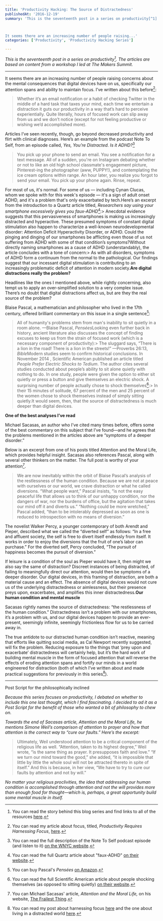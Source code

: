 ```yaml
---
title: 'Productivity Hacking: The Source of Distractedness'
publishedAt: '2016-12-19'
summary: 'This is the seventeenth post in a series on productivity[^1]. The articles are based on content from a workshop I led at The Makers Summit.



It seems there are an increasing number of people raising...'
categories: ['Productivity', 'Productivity Hacking Series']

---
```


*This is the seventeenth post in a series on productivity[^1]. The articles are based on content from a workshop I led at The Makers Summit.*

* * *

It seems there are an increasing number of people raising concerns about the mental consequences that digital devices have on us, specifically our attention spans and ability to maintain focus. I’ve written about this before[^2]:

> Whether it’s an email notification or a habit of checking Twitter in the middle of a hard task that taxes your mind, each time we entertain a distraction it guts our productivity in a way that’s hard to perceive experientially. Quite literally, hours of focused work can slip away from us and we don’t notice (except for not feeling productive or wishing we’d accomplished more).

Articles I’ve seen recently, though, go beyond decreased productivity and flirt with clinical diagnoses. Here’s an example from the podcast Note To Self, from an episode called, *Yes, You’re Distracted. Is it ADHD?*[^3]

> You pick up your phone to send an email. You see a notification for a text message. All of a sudden, you're on Instagram debating whether or not to like an old high school classmate's engagement picture, Pinterest-ing the photographer (aww, PUPPY!), and contemplating the ice cream options within range. An hour later, you realize you forgot to send your email. You pick up your phone again. Rinse, repeat.

For most of us, it's normal. For some of us — including Cynan Clucas, whom we spoke with for this week's episode — it's a sign of adult onset ADHD, and it's a problem that's only exacerbated by tech.Here’s an excerpt from the introduction to a Quartz article titled, *Researchers say using your smartphone excessively gives you faux-ADHD*[^4]:> Anecdotal evidence suggests that this pervasiveness of smartphones is making us increasingly distracted and hyperactive. These presumed symptoms of constant digital stimulation also happen to characterize a well-known neurodevelopmental disorder: Attention Deficit Hyperactivity Disorder, or ADHD. Could the pinging and dinging of our smartphones be afflicting even those of us not suffering from ADHD with some of that condition’s symptoms?Without directly naming smartphones as a cause of ADHD (understandably), the article concludes with a tone of concern:> As with all disorders, symptoms of ADHD form a continuum from the normal to the pathological. Our findings suggest that our incessant digital stimulation is contributing to an increasingly problematic deficit of attention in modern society.**Are digital distractions really the problem?**

Headlines like the ones I mentioned above, while rightly concerning, also tempt us to apply an over-simplified solution to a very complex issue. There’s no doubt that digital distractions affect us, but are they the real source of the problem?

Blaise Pascal, a mathematician and philosopher who lived in the 17th century, offered brilliant commentary on this issue in a single sentence[^5]:

> All of humanity's problems stem from man's inability to sit quietly in a room alone. —Blaise Pascal, *Pensées*Looking even further back in history, ancient literature also discusses the concept of finding excuses to keep us from the strain of focused work (which is a necessary component of productivity):> The sluggard says, “There is a lion in the road! There is a lion in the streets!” —Proverbs 26:13, *Bible*Modern studies seem to confirm historical conclusions. In November 2014 , Scientific American published an article titled *People Prefer Electric Shocks to Tedium*. The author cites several studies conducted about people’s ability to sit alone quietly with nothing to do. In one study, people were given the option to either sit quietly or press a button and give themselves an electric shock. A surprising number of people actually chose to shock themselves[^6]:> In their 15 minutes of solitude, 67 percent of the men and 25 percent of the women chose to shock themselves instead of simply sitting quietly.It would seem, then, that the source of distractedness is much deeper than digital devices.

**One of the best analyses I’ve read**

Michael Sacasas, an author who I’ve cited many times before, offers some of the best commentary on this subject that I’ve found—and he agrees that the problems mentioned in the articles above are “symptoms of a deeper disorder.”

Below is an excerpt from one of his posts titled Attention and the Moral Life, which provides helpful insight. Sacasas also references Pascal, along with several other thinkers on the matter. The full post is worthy of your attention[^7].

> We are now inevitably within the orbit of Blaise Pascal’s analysis of the restlessness of the human condition. Because we are not at peace with ourselves or our world, we crave distraction or what he called diversions. “What people want,” Pascal insists, “is not the easy peaceful life that allows us to think of our unhappy condition, nor the dangers of war, nor the burdens of office, but the agitation that takes our mind off it and diverts us.” “Nothing could be more wretched,” Pascal added, “than to be intolerably depressed as soon as one is reduced to introspection with no means of diversion.”

The novelist Walker Percy, a younger contemporary of both Arendt and Pieper, described what we called the “diverted self” as follows: “In a free and affluent society, the self is free to divert itself endlessly from itself. It works in order to enjoy the diversions that the fruit of one’s labor can purchase.” For the diverted self, Percy concluded, “The pursuit of happiness becomes the pursuit of diversion.”

If leisure is a condition of the soul as Pieper would have it, then might we also say the same of distraction? Discreet instances of being distracted, of failing to meaningfully direct our attention, would then be symptoms of a deeper disorder. Our digital devices, in this framing of distraction, are both a material cause and an effect. The absence of digital devices would not cure us of the underlying distractedness or aimlessness, but their presence preys upon, exacerbates, and amplifies this inner distractedness.**Our human condition and mental muscle**

Sacasas rightly names the source of distractedness: “the restlessness of the human condition.” Distractedness isn’t a problem with our smartphones, it’s a problem with us, and our digital devices happen to provide an ever-present, seemingly infinite, seemingly frictionless flow for us to be carried away in.

The true antidote to our distracted human condition isn’t reactive, meaning that efforts like quitting social media, as Cal Newport recently suggested, will fix the problem. Reducing exposure to the things that ‘prey upon and exacerbate’ distractedness will certainly help, but it’s the hard work of building mental muscle in the form of focused attention that will reverse the effects of eroding attention spans and fortify our minds in a world engineered for distraction (both of which I’ve written about and made practical suggestions for previously in this series[^8]).

* * *

Post Script for the philosophically inclined

*Because this series focuses on productivity, I debated on whether to include this one last thought, which I find fascinating. I decided to ad it as a Post Script for the benefit of those who wanted a bit of philosophy to chew on.*

*Towards the end of Sacasas article, Attention and the Moral Life, he mentions Simone Weil’s comparison of attention to prayer and how that attention is the correct way to “cure our faults.” Here’s the excerpt:*

> Ultimately, Weil understood attention to be a critical component of the religious life as well. “Attention, taken to its highest degree,” Weil wrote, “is the same thing as prayer. It presupposes faith and love.” “If we turn our mind toward the good,” she added, “it is impossible that little by little the whole soul will not be attracted thereto in spite of itself.” And this is because, in her view, “We have to try to cure our faults by attention and not by will.”

*No matter your religious proclivities, the idea that addressing our human condition is accomplished through attention and not the will provides more than enough food for thought—which is, perhaps, a great opportunity build some mental muscle in itself.*

[^1]: You can read the story behind this blog series and find links to all of the resources [here](https://ericdodds.com/series-productivity-hacking/).



[^2]: You can read my article about focus, titled, *Productivity Requires Harnessing Focus*, [here](https://ericdodds.com/productivity-requires-harnessing-focus/).



[^3]: You can read the full description of the Note To Self podcast episode (and listen to it) [on the WNYC website](http://www.wnyc.org/story/you-will-be-distracted-while-you-listen-podcast/).



[^4]: You can read the full Quartz article about "faux-ADHD" [on their website](http://www.nytimes.com/2016/01/22/opinion/the-eight-second-attention-span.html?_r=2).



[^5]: You can buy Pascal's *Pensées* [on Amazon](https://www.amazon.com/Pensees-Penguin-Classics-Blaise-Pascal/dp/0140446451/ref=sr_1_1?ie=UTF8&qid=1481723243&sr=8-1&keywords=pensees).



[^6]: You can read the full Scientific American article about people shocking themselves (as opposed to sitting quietly) [on their website](https://www.scientificamerican.com/article/people-prefer-electric-shocks-to-tedium/).



[^7]: You can Michael Sacasas' article, *Attention and the Moral Life,* on his website, [The Frailest Thing](https://thefrailestthing.com/2016/09/13/attention-and-the-moral-life/).



[^8]: You can read my post about harnessing focus [here](https://ericdodds.com/productivity-requires-harnessing-focus/) and the one about living in a distracted world [here](https://ericdodds.com/productivity-hacking-notifications-as-distraction-by-default/).
